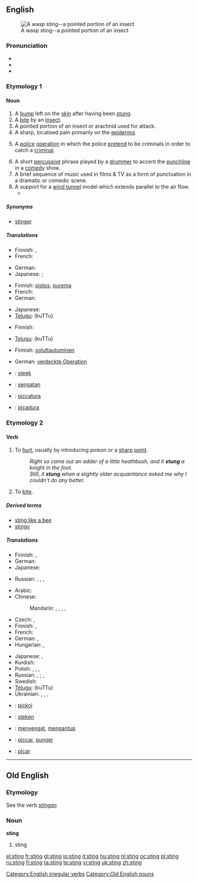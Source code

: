 {{wikipedia|dab=sting}}
==English==
[[File:Waspstinger1658-2.jpg|thumb|A wasp sting--a pointed portion of an insect]]

===Pronunciation===
* {{IPA|/'stɪŋ/}}
* {{audio|en-us-sting.ogg|Audio (US)}}
* {{rhymes|ɪŋ}}

===Etymology 1===
{{etyl|ang}} {{term|sting||lang=ang}}

====Noun====
{{en-noun}}

# A [[bump]] left on the [[skin]] after having been [[stung]].
# A [[bite]] by an [[insect]].
# A pointed portion of an insect or arachnid used for attack.
# A sharp, localised pain primarily on the [[epidermis]]
# {{law enforcement}} A [[police]] [[operation]] in which the police [[pretend]] to be criminals in order to catch a [[criminal]].
# A short [[percussive]] phrase played by a [[drummer]] to accent the [[punchline]] in a [[comedy]] show.
# A  brief sequence of music used in films & TV as a form of punctuation in a dramatic or comedic scene.
# A support for a [[wind tunnel]] model which extends parallel to the air flow.
#* {{quote-book|title=Fixed and Flapping Wing Aerodynamics for Micro Air Vehicle Applications|pag=118|author=T. J. Mueller|year=2001|passage=The balance is mounted externally on top of the wind tunnel test section. A '''sting''' connects the balance to the model.}}

=====Synonyms=====
* {{sense|pointed portion of an insect}} [[stinger]]

=====Translations=====
{{trans-top|bump on skin after having been stung}}
* Finnish: {{t+|fi|paukama}}, {{t+|fi|patti}}
* French: {{t+|fr|piqûre}}
{{trans-mid}}
* German: {{t+|de|Stich|m}}
* Japanese: {{qualifier|general}} {{t|ja|刺し傷|tr=sashi-kizu|sc=Jpan}}; {{qualifier|formal}} {{t|ja|刺傷|tr=shishō|sc=Jpan}}
{{trans-bottom}}

{{trans-top|bite by an insect}}
* Finnish: [[pistos]], [[purema]]
* French: {{t+|fr|piqûre}}
* German: {{t-|de|Insektenbiss|m}}
{{trans-mid}}
* Japanese: {{t|ja|虫さされ|tr=mushi-sasare|sc=Jpan}}
* [[Telugu]]: {{t|te|కుట్టు|sc=Telu}} (kuTTu)
{{trans-bottom}}

{{trans-top|sharp, localised pain in epidermis}}
* Finnish: {{t+|fi|pisto}}
{{trans-mid}}
* [[Telugu]]: {{t|te|కుట్టు|sc=Telu}} (kuTTu)
{{trans-bottom}}

{{trans-top|police operation}}
* Finnish: [[soluttautua|soluttautuminen]]
{{trans-mid}}
* German: [[verdeckte Operation]] {{f}}
{{trans-bottom}}

{{checktrans-top}}
<!--Remove this section once all of the translations below have been moved into the tables above.-->
* {{ttbc|Dutch}}: [[steek]]
* {{ttbc|Indonesian}}: [[sengat|sengatan]]
* {{ttbc|Interlingua}}: [[piccatura]]
* {{ttbc|Spanish}}: [[picadura]]
{{checktrans-bottom}}

===Etymology 2===
{{etyl|ang|en}} {{term|stingan||lang=ang}}

====Verb====
{{en-verb|stings|stinging|'''[[stang]]''' or '''[[stung]]'''|stung}}

# {{transitive}} To [[hurt]], usually by introducing poison or a [[sharp]] [[point]].
#: ''Right so came out an adder of a little heathbush, and it '''stung''' a knight in the foot.''
#: ''Still, it '''stung''' when a slightly older acquaintance asked me why I couldn't do any better.''
# {{transitive|of an insect}} To [[bite]].

=====Derived terms=====
* [[sting like a bee]]
* [[stingy]]

=====Translations=====
{{trans-top|to hurt}}
* Finnish: {{t+|fi|pistää}}, {{t+|fi|purra}}
* German: {{t+|de|stechen}}
* Japanese: {{t-|ja|刺す|tr=sasu|sc=Jpan}}
{{trans-mid}}
* Russian: {{qualifier|transitive}} {{t|ru|причинять боль|tr=pričinját' bol'|sc=Cyrl}},  {{qualifier|intransitive}} {{t|ru|чувствовать боль|tr=čúvstvovat' bol'|sc=Cyrl}},  {{qualifier|intransitive}} {{t|ru|испытывать боль|tr=ispýtyvat' bol'|sc=Cyrl}},  {{qualifier|intransitive}} {{t+|ru|болеть|tr=bolét'|sc=Cyrl}}
{{trans-bottom}}

{{trans-top|of an insect: to bite}}
* Arabic: {{t|ar|لسع|tr=lása`a|sc=Arab}}
* Chinese:
*: Mandarin: {{t-|cmn|蜇|tr=zhē|sc=Hani|xs=Mandarin}},  {{t-|cmn|叮|tr=dīng|sc=Hani|xs=Mandarin}},  {{t-|cmn|螫|tr=shì|sc=Hani|xs=Mandarin}},  {{t-|cmn|刺|tr=cì|sc=Hani|xs=Mandarin}},  {{t|cmn|刺痛|tr=cìtòng|sc=Hani|xs=Mandarin}}
* Czech: {{t-|cs|bodnout}},  {{t-|cs|píchnout}}
* Finnish: {{t+|fi|pistää}}, {{t+|fi|purra}}
* French: {{t+|fr|piquer}}
* German: {{t+|de|stechen}},  {{t+|de|beißen}}
* Hungarian: {{t+|hu|szúr}}, {{t-|hu|csíp}}
{{trans-mid}}
* Japanese: {{t+|ja|食う|tr=くう, kuu|sc=Jpan}},  {{t-|ja|刺す|tr=さす, sasu|sc=Jpan}}
* Kurdish: {{ku-Arab|[[پێوه‌دان]]}}
* Polish: {{t|pl|żądlić}},  {{qualifier|perfective}} {{t|pl|użądlić}},  {{t|pl|kąsać}},  {{qualifier|perfective}} {{t|pl|ukąsić}}
* Russian: {{qualifier|imperfective}} {{t+|ru|жалить|tr=žálit'|sc=Cyrl}},  {{qualifier|perfective}} {{t+|ru|ужалить|tr=užálit'|sc=Cyrl}};  {{qualifier|imperfective}} {{t|ru|кусать|tr=kusát'|sc=Cyrl}},  {{qualifier|perfective}} {{t|ru|укусить|tr=ukusít'|sc=Cyrl}}
* Swedish: {{t-|sv|stinga}}
* [[Telugu]]: {{t|te|కుట్టు|sc=Telu}} (kuTTu)
* Ukrainian: {{t|uk|жалити|tr=žályty|sc=Cyrl|xs=Ukrainian}},  {{qualifier|perfective}} {{t|uk|ужалити|tr=užályty|sc=Cyrl|xs=Ukrainian}},  {{t|uk|кусати|tr=kusáty|sc=Cyrl|xs=Ukrainian}},  {{qualifier|perfective}} {{t|uk|укусити|tr=ukusýty|sc=Cyrl|xs=Ukrainian}}
{{trans-bottom}}

{{checktrans-top}}
* {{ttbc|Albanian}}: [[pickoj]]
* {{ttbc|Dutch}}: [[steken]]
{{checktrans-mid}}
* {{ttbc|Indonesian}}: [[sengat|menyengat]], [[antup|mengantup]]
* {{ttbc|Interlingua}}: [[piccar]], [[punger]]
* {{ttbc|Spanish}}: [[picar]]
{{checktrans-bottom}}

[[Category:English irregular verbs]]

----

==Old English==

===Etymology===
See the verb ''[[stingan]]''

===Noun===
'''sting'''

# sting

[[Category:Old English nouns]]

[[el:sting]]
[[fr:sting]]
[[gl:sting]]
[[io:sting]]
[[it:sting]]
[[hu:sting]]
[[nl:sting]]
[[oc:sting]]
[[pl:sting]]
[[ru:sting]]
[[fi:sting]]
[[ta:sting]]
[[te:sting]]
[[vi:sting]]
[[uk:sting]]
[[zh:sting]]